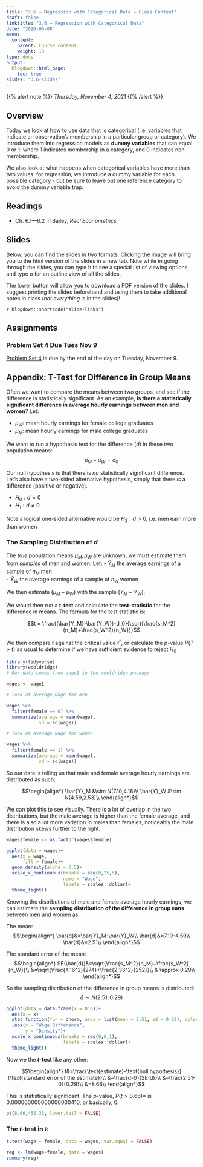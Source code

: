 ```yaml
---
title: "3.6 — Regression with Categorical Data — Class Content"
draft: false
linktitle: "3.6 — Regression with Categorical Data"
date: "2020-06-08"
menu:
  content:
    parent: Course content
    weight: 18
type: docs
output:
  blogdown::html_page:
    toc: true
slides: "3.6-slides"
---
```


{{% alert note %}}
*Thursday, November 4, 2021*
{{% /alert %}}

## <i class="fas fa-info-circle fa-lg"></i> Overview

Today we look at how to use data that is categorical (i.e. variables that indicate an observation's membership in a particular group or category). We introduce them into regression models as **dummy variables** that can equal 0 or 1: where 1 indicates membership in a category, and 0 indicates non-membership.

We also look at what happens when categorical variables have more than two values: for regression, we introduce a dummy variable for each possible category - but be sure to leave out one reference category to avoid the dummy variable trap.

## <i class="fas fa-book-reader fa-lg"></i> Readings

- <i class="fas fa-book"></i> Ch. 6.1—6.2 in Bailey, *Real Econometrics*

## <i class="fas fa-chalkboard-teacher"></i> Slides

Below, you can find the slides in two formats. Clicking the image will bring you to the html version of the slides in a new tab. Note while in going through the slides, you can type <kbd>h</kbd> to see a special list of viewing options, and type <kbd>o</kbd> for an outline view of all the slides.

The lower button will allow you to download a PDF version of the slides. I suggest printing the slides beforehand and using them to take additional notes in class (*not everything* is in the slides)!

`r blogdown::shortcode("slide-links")`

## <i class="fas fa-laptop-code"></i> Assignments

### Problem Set 4 Due Tues Nov 9
[Problem Set 4](/assignments/04-problem-set) is due by the end of the day on Tuesday, November 9.

## Appendix: T-Test for Difference in Group Means

Often we want to compare the means between two groups, and see if the difference is statistically significant. As an example, **is there a statistically significant difference in average hourly earnings between men and women**? Let:

- $\mu_W$: mean hourly earnings for female college graduates
- $\mu_M$: mean hourly earnings for male college graduates

We want to run a hypothesis test for the difference $(d)$ in these two population means: 
$$\mu_M-\mu_W=d_0$$

Our null hypothesis is that there is *no* statistically significant difference. Let's also have a two-sided alternative hypothesis, simply that there *is* a difference (positive or negative). 

- $H_0: d=0$
- $H_1: d \neq 0$

Note a logical one-sided alternative would be $H_2: d > 0$, i.e. men earn more than women

### The Sampling Distribution of $d$

The *true* population means $\mu_M, \mu_W$ are unknown, we must estimate them from *samples* of men and women. Let:
- $\bar{Y}_M$ the average earnings of a sample of $n_M$ men  
- $\bar{Y}_W$ the average earnings of a sample of $n_W$ women 

We then estimate $(\mu_M-\mu_W)$ with the sample $(\bar{Y}_M-\bar{Y}_W)$. 

We would then run a **t-test** and calculate the **test-statistic** for the difference in means. The formula for the test statistic is:

$$t = \frac{(\bar{Y_M}-\bar{Y_W})-d_0}{\sqrt{\frac{s_M^2}{n_M}+\frac{s_W^2}{n_W}}}$$

We then compare $t$ against the critical value $t^*$, or calculate the $p$-value $P(T>t)$ as usual to determine if we have sufficient evidence to reject $H_0$

```r
library(tidyverse)
library(wooldridge)
# Our data comes from wage1 in the wooldridge package

wages <- wage1

# look at average wage for men

wages %>%
  filter(female == 0) %>%
  summarize(average = mean(wage),
            sd = sd(wage))

# look at average wage for women

wages %>%
  filter(female == 1) %>%
  summarize(average = mean(wage),
            sd = sd(wage))

```

So our data is telling us that male and female average hourly earnings are distributed as such:

$$\begin{align*}
\bar{Y}_M &\sim N(7.10,4.16)\\
\bar{Y}_W &\sim N(4.59,2.53)\\
\end{align*}$$

We can plot this to see visually. There is a lot of overlap in the two distributions, but the male average is higher than the female average, and there is also a lot more variation in males than females, noticeably the male distribution skews further to the right. 

```r
wages$female <- as.factor(wages$female)

ggplot(data = wages)+
  aes(x = wage,
      fill = female)+
  geom_density(alpha = 0.5)+
  scale_x_continuous(breaks = seq(0,25,5),
                     name = "Wage",
                     labels = scales::dollar)+
  theme_light()
```

Knowing the distributions of male and female average hourly earnings, we can estimate the **sampling distribution of the difference in group eans** between men and women as: 

The mean: 
$$\begin{align*}
\bar{d}&=\bar{Y}_M-\bar{Y}_W\\
\bar{d}&=7.10-4.59\\
\bar{d}&=2.51\\
\end{align*}$$

The standard error of the mean:
$$\begin{align*}
SE(\bar{d})&=\sqrt{\frac{s_M^2}{n_M}+\frac{s_W^2}{n_W}}\\
&=\sqrt{\frac{4.16^2}{274}+\frac{2.33^2}{252}}\\
& \approx 0.29\\
\end{align*}$$

So the sampling distribution of the difference in group means is distributed:
$$\bar{d} \sim N(2.51,0.29)$$

```r
ggplot(data = data.frame(x = 0:6))+
  aes(x = x)+
  stat_function(fun = dnorm, args = list(mean = 2.51, sd = 0.29), color = "purple")+
  labs(x = "Wage Difference",
       y = "Density")+
  scale_x_continuous(breaks = seq(0,6,1),
                     labels = scales::dollar)+
  theme_light()
```


Now we the **$t$-test** like any other: 

$$\begin{align*}
t&=\frac{\text{estimate}-\text{null hypothesis}}{\text{standard error of the estimate}}\\
&=\frac{d-0}{SE(d)}\\
&=\frac{2.51-0}{0.29}\\
&=8.66\\
\end{align*}$$

This is statistically significant. The $p$-value, $P(t>8.66)=$ is 0.000000000000000000410, or basically, 0. 


```r
pt(8.66,456.33, lower.tail = FALSE)
```

### The $t$-test in `R`

```r
t.test(wage ~ female, data = wages, var.equal = FALSE)
```

```r
reg <- lm(wage~female, data = wages)
summary(reg)
```